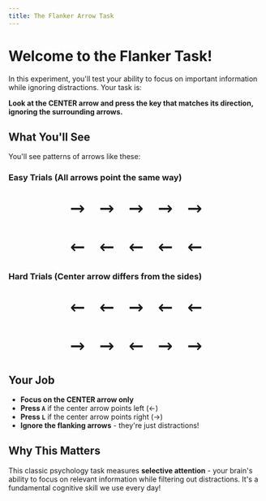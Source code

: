 ```yaml
---
title: The Flanker Arrow Task
---
```


# Welcome to the Flanker Task!

In this experiment, you'll test your ability to focus on important information while ignoring distractions. Your task is:

**Look at the CENTER arrow and press the key that matches its direction, ignoring the surrounding arrows.**

## What You'll See

You'll see patterns of arrows like these:

### Easy Trials (All arrows point the same way)
<div style="text-align: center; font-size: 48px; font-family: monospace; margin: 20px 0;">
  → → → → →
</div>
<div style="text-align: center; font-size: 48px; font-family: monospace; margin: 20px 0;">
  ← ← ← ← ←
</div>

### Hard Trials (Center arrow differs from the sides)
<div style="text-align: center; font-size: 48px; font-family: monospace; margin: 20px 0;">
  ← ← → ← ←
</div>
<div style="text-align: center; font-size: 48px; font-family: monospace; margin: 20px 0;">
  → → ← → →
</div>

## Your Job

- **Focus on the CENTER arrow only**
- **Press `A`** if the center arrow points left (←)
- **Press `L`** if the center arrow points right (→)
- **Ignore the flanking arrows** - they're just distractions!

## Why This Matters

This classic psychology task measures **selective attention** - your brain's ability to focus on relevant information while filtering out distractions. It's a fundamental cognitive skill we use every day!
